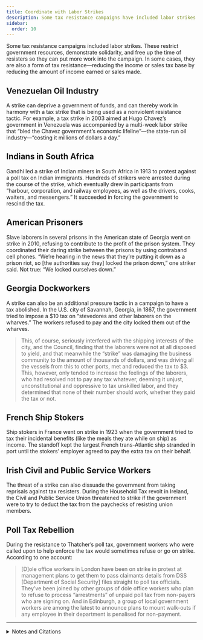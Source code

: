 ```yaml
---
title: Coordinate with Labor Strikes
description: Some tax resistance campaigns have included labor strikes.
sidebar:
  order: 10
---
```


Some tax resistance campaigns included labor strikes.
These restrict government resources, demonstrate solidarity, and free up the time of resisters so they can put more work into the campaign.
In some cases, they are also a form of tax resistance—reducing the income or sales tax base by reducing the amount of income earned or sales made.

## <Badge text="Example" size="medium" /> Venezuelan Oil Industry

A strike can deprive a government of funds, and can thereby work in harmony with a tax strike that is being used as a nonviolent resistance tactic.
For example, a tax strike in 2003 aimed at Hugo Chavez’s government in Venezuela was accompanied by a multi-week labor strike that “bled the Chavez government’s economic lifeline”—the state-run oil industry—“costing it millions of dollars a day.”

## <Badge text="Example" size="medium" /> Indians in South Africa

Gandhi led a strike of Indian miners in South Africa in 1913 to protest against a poll tax on Indian immigrants.
Hundreds of strikers were arrested during the course of the strike, which eventually drew in participants from “harbour, corporation, and railway employees, as well as the drivers, cooks, waiters, and messengers.”
It succeeded in forcing the government to rescind the tax.

## <Badge text="Example" size="medium" /> American Prisoners

Slave laborers in several prisons in the American state of Georgia went on strike in 2010, refusing to contribute to the profit of the prison system.
They coordinated their daring strike between the prisons by using contraband cell phones.
“We’re hearing in the news that they’re putting it down as a prison riot, so [the authorities say they] locked the prison down,” one striker said.
Not true: “We locked ourselves down.”

## <Badge text="Example" size="medium" /> Georgia Dockworkers

A strike can also be an additional pressure tactic in a campaign to have a tax abolished.
In the U.S. city of Savannah, Georgia, in 1867, the government tried to impose a $10 tax on “stevedores and other laborers on the wharves.”
The workers refused to pay and the city locked them out of the wharves.

> This, of course, seriously interfered with the shipping interests of the city, and the Council, finding that the laborers were not at all disposed to yield, and that meanwhile the “strike” was damaging the business community to the amount of thousands of dollars, and was driving all the vessels from this to other ports, met and reduced the tax to $3.
> This, however, only tended to increase the feelings of the laborers, who had resolved not to pay any tax whatever, deeming it unjust, unconstitutional and oppressive to tax unskilled labor, and they determined that none of their number should work, whether they paid the tax or not.

## <Badge text="Example" size="medium" /> French Ship Stokers

Ship stokers in France went on strike in 1923 when the government tried to tax their incidental benefits (like the meals they ate while on ship) as income.
The standoff kept the largest French trans-Atlantic ship stranded in port until the stokers’ employer agreed to pay the extra tax on their behalf.

## <Badge text="Example" size="medium" /> Irish Civil and Public Service Workers

The threat of a strike can also dissuade the government from taking reprisals against tax resisters.
During the Household Tax revolt in Ireland, the Civil and Public Service Union threatened to strike if the government were to try to deduct the tax from the paychecks of resisting union members.

## <Badge text="Example" size="medium" /> Poll Tax Rebellion

During the resistance to Thatcher’s poll tax, government workers who were called upon to help enforce the tax would sometimes refuse or go on strike.
According to one account:

> [D]ole office workers in London have been on strike in protest at management plans to get them to pass claimants details from DSS [Department of Social Security] files straight to poll tax officials.
> They’ve been joined by other groups of dole office workers who plan to refuse to process “arrestments” of unpaid poll tax from non-payers who are signing on.
> And in Edinburgh, a group of local government workers are among the latest to announce plans to mount walk-outs if any employee in their department is penalised for non-payment.

<hr />

<details>
<summary>Notes and Citations</summary>

* “Chavez Foes Tear Up Tax Forms” Reuters (as found on the <i>Television New Zealand</i> website) 8 January 2003
* [“African Indians: Poll Tax Strike”](https://trove.nla.gov.au/newspaper/article/26890596) <i>The West Australian</i> 19 November 1913, p. 7
* Wheaton, Sarah [“Prisoners Strike in Georgia”](https://www.nytimes.com/2010/12/12/us/12prison.html) <i>New York Times</i> 12 December 2010
* Kung, Li [“Georgia prisoner strike comes out of lockdown”](https://www.facingsouth.org/2010/12/georgia-prisoner-strike-comes-out-of-lockdown.html) <i>Facing South</i> 16 December 2010
* Now-and-Then (pseud.) “Georgia” <i>New York Times</i> 10 February 1867
* [“Tax Resisted: Irritated Stokers”](https://trove.nla.gov.au/newspaper/article/20613622) <i>The Brisbane Courier</i> 11 April 1923, p. 7
* Regan, Mary [“Resistance by unions to household tax escalates”](https://www.irishexaminer.com/news/arid-20187803.html) <i>Irish Examiner</i> 21 March 2012
* “Labour’s Poll Tax Panic” [<i>Axe the Tax</i> #2](https://www.thesparrowsnest.org.uk/collections/public_archive/10687.pdf), 1990

</details>
